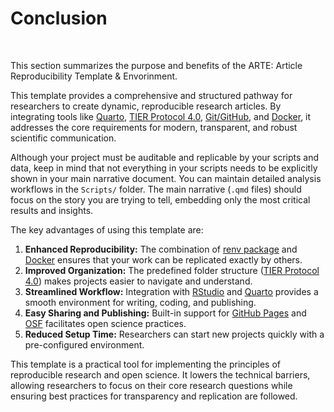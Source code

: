 # Conclusion

<br>

This section summarizes the purpose and benefits of the ARTE: Article Reproducibility Template & Envorinment.

This template provides a comprehensive and structured pathway for researchers to create dynamic, reproducible research articles. By integrating tools like [Quarto](https://quarto.org), [TIER Protocol 4.0](https://www.projecttier.org/tier-protocol/protocol-4-0/), [Git/GitHub](https://github.com/), and [Docker](https://www.docker.com/), it addresses the core requirements for modern, transparent, and robust scientific communication.

Although your project must be auditable and replicable by your scripts and data, keep in mind that not everything in your scripts needs to be explicitly shown in your main narrative document. You can maintain detailed analysis workflows in the `Scripts/` folder. The main narrative (`.qmd` files) should focus on the story you are trying to tell, embedding only the most critical results and insights.

The key advantages of using this template are:

1.  **Enhanced Reproducibility:** The combination of [renv package](https://rstudio.github.io/renv/) and [Docker](https://www.docker.com/) ensures that your work can be replicated exactly by others.
2.  **Improved Organization:** The predefined folder structure ([TIER Protocol 4.0](https://www.projecttier.org/tier-protocol/protocol-4-0/)) makes projects easier to navigate and understand.
3.  **Streamlined Workflow:** Integration with [RStudio](https://posit.co/download/rstudio-desktop/) and [Quarto](https://quarto.org) provides a smooth environment for writing, coding, and publishing.
4.  **Easy Sharing and Publishing:** Built-in support for [GitHub Pages](https://pages.github.com/) and [OSF](https://osf.io/) facilitates open science practices.
5.  **Reduced Setup Time:** Researchers can start new projects quickly with a pre-configured environment.

This template is a practical tool for implementing the principles of reproducible research and open science. It lowers the technical barriers, allowing researchers to focus on their core research questions while ensuring best practices for transparency and replication are followed.
